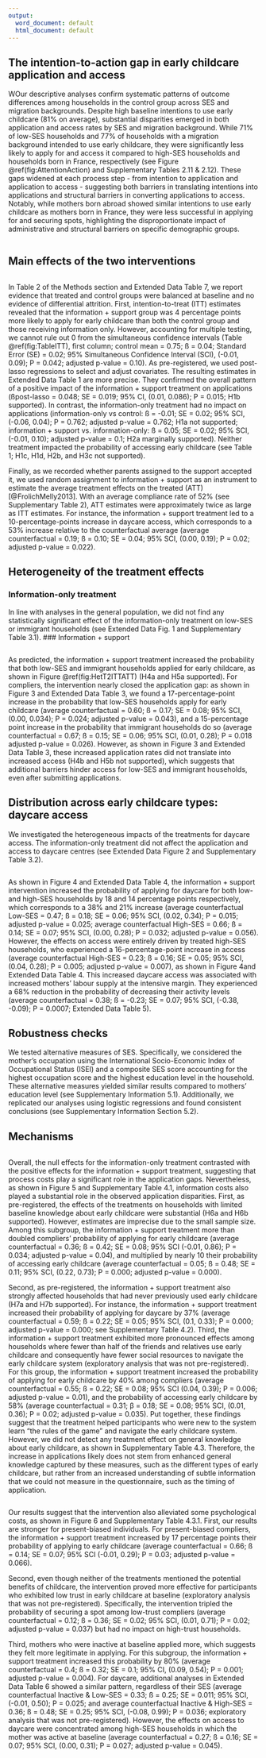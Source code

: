 ```yaml
---
output:
  word_document: default
  html_document: default
---
```




## The intention-to-action gap in early childcare application and access

WOur descriptive analyses confirm systematic patterns of outcome differences among households in the control group across SES and migration backgrounds. Despite high baseline intentions to use early childcare (81% on average), substantial disparities emerged in both application and access rates by SES and migration background. While 71% of low-SES households and 77% of households with a migration background intended to use early childcare, they were significantly less likely to apply for and access it compared to high-SES households and households born in France, respectively (see Figure \@ref(fig:AttentionAction) and Supplementary Tables 2.11 & 2.12). These gaps widened at each process step - from intention to application and application to access - suggesting both barriers in translating intentions into applications and structural barriers in converting applications to access. Notably, while mothers born abroad showed similar intentions to use early childcare as mothers born in France, they were less successful in applying for and securing spots, highlighting the disproportionate impact of administrative and structural barriers on specific demographic groups. 


```r
```


## Main effects of the two interventions

```r
```


In Table 2 of the Methods section and Extended Data Table 7, we report evidence that treated and control groups were balanced at baseline and no evidence of differential attrition. First, intention-to-treat (ITT) estimates revealed that the information + support group was 4 percentage points more likely to apply for early childcare than both the control group and those receiving information only. However, accounting for multiple testing, we cannot rule out 0 from the simultaneous confidence intervals (Table \@ref(fig:TableITT), first column; control mean = 0.75; ß = 0.04; Standard Error (SE) = 0.02; 95% Simultaneous Confidence Interval (SCI), (-0.01, 0.09); P = 0.042; adjusted p-value = 0.10). As pre-registered, we used post-lasso regressions to select and adjust covariates. The resulting estimates in Extended Data Table 1 are more precise. They confirmed the overall pattern of a positive impact of the information + support treatment on applications (ßpost-lasso = 0.048; SE = 0.019; 95% CI, (0.01, 0.086); P = 0.015; H1b supported). In contrast, the information-only treatment had no impact on applications (information-only vs control: ß = -0.01; SE = 0.02; 95% SCI, (-0.06, 0.04); P = 0.762; adjusted p-value = 0.762; H1a not supported; information + support vs. information-only: ß = 0.05; SE = 0.02; 95% SCI, (-0.01, 0.10); adjusted p-value = 0.1; H2a marginally supported). Neither treatment impacted the probability of accessing early childcare (see Table 1; H1c, H1d, H2b, and H3c not supported).


Finally, as we recorded whether parents assigned to the support accepted it, we used random assignment to information + support as an instrument to estimate the average treatment effects on the treated (ATT)[@FrolichMelly2013]. With an average compliance rate of 52% (see Supplementary Table 2), ATT estimates were approximately twice as large as ITT estimates. For instance, the information + support treatment led to a 10-percentage-points increase in daycare access, which corresponds to a 53% increase relative to the counterfactual average (average counterfactual = 0.19; ß = 0.10; SE = 0.04; 95% SCI, (0.00, 0.19); P = 0.02; adjusted p-value = 0.022). 


##  Heterogeneity of the treatment effects

### Information-only treatment

In line with analyses in the general population, we did not find any statistically significant effect of the information-only treatment on low-SES or immigrant households (see Extended Data Fig. 1 and Supplementary Table 3.1). 
### Information + support

```r
```

As predicted, the information + support treatment increased the probability that both low-SES and immigrant households applied for early childcare, as shown in Figure \@ref(fig:HetT2ITTATT) (H4a and H5a supported). For compliers, the intervention nearly closed the application gap: as shown in Figure 3 and Extended Data Table 3, we found a 17-percentage-point increase in the probability that low-SES households apply for early childcare (average counterfactual = 0.60; ß = 0.17; SE = 0.08; 95% SCI, (0.00, 0.034); P = 0.024; adjusted p-value = 0.043), and a 15-percentage point increase in the probability that immigrant households do so (average counterfactual = 0.67; ß = 0.15;  SE = 0.06; 95% SCI, (0.01, 0.28); P = 0.018 adjusted p-value = 0.026). However, as shown in Figure 3 and Extended Data Table 3, these increased application rates did not translate into increased access (H4b and H5b not supported), which suggests that additional barriers hinder access for low-SES and immigrant households, even after submitting applications.



## Distribution across early childcare types: daycare access

We investigated the heterogeneous impacts of the treatments for daycare access. The information-only treatment did not affect the application and access to daycare centres (see Extended Data Figure 2 and Supplementary Table 3.2).

```r
```


As shown in Figure 4 and Extended Data Table 4, the information + support intervention increased the probability of applying for daycare for both low- and high-SES households by 18 and 14 percentage points respectively, which corresponds to a 38% and 21% increase (average counterfactual Low-SES = 0.47; ß = 0.18; SE = 0.06; 95% SCI, (0.02, 0.34); P = 0.015; adjusted p-value = 0.025; average counterfactual High-SES = 0.66; ß = 0.14; SE = 0.07; 95% SCI, (0.00, 0.28); P = 0.032; adjusted p-value = 0.056). However, the effects on access were entirely driven by treated high-SES households, who experienced a 16-percentage-point increase in access (average counterfactual High-SES = 0.23; ß = 0.16; SE = 0.05; 95% SCI, (0.04, 0.28); P = 0.005; adjusted p-value = 0.007), as shown in Figure 4and Extended Data Table 4. This increased daycare access was associated with increased mothers’ labour supply at the intensive margin. They experienced a 68% reduction in the probability of decreasing their activity levels (average counterfactual = 0.38; ß = -0.23; SE = 0.07; 95% SCI, (-0.38, -0.09); P = 0.0007; Extended Data Table 5).  

## Robustness checks
We tested alternative measures of SES. Specifically, we considered the mother's occupation using the International Socio-Economic Index of Occupational Status (ISEI) and a composite SES score accounting for the highest occupation score and the highest education level in the household. These alternative measures yielded similar results compared to mothers' education level (see Supplementary Information 5.1). Additionally, we replicated our analyses using logistic regressions and found consistent conclusions (see Supplementary Information Section 5.2). 

## Mechanisms

```r
```

Overall, the null effects for the information-only treatment contrasted with the positive effects for the information + support treatment, suggesting that process costs play a significant role in the application gaps. Nevertheless, as shown in Figure 5 and Supplementary Table 4.1,  information costs also played a substantial role in the observed application disparities. First, as pre-registered, the effects of the treatments on households with limited baseline knowledge about early childcare were substantial (H6a and H6b supported). However, estimates are imprecise due to the small sample size. Among this subgroup, the information + support treatment more than doubled compliers’ probability of applying for early childcare (average counterfactual = 0.36; ß = 0.42; SE = 0.08; 95% SCI (-0.01, 0.86); P = 0.034; adjusted p-value = 0.04), and multiplied by nearly 10 their probability of accessing early childcare (average counterfactual = 0.05; ß = 0.48; SE = 0.11; 95% SCI, (0.22, 0.73); P = 0.000; adjusted p-value = 0.000). 

Second, as pre-registered, the information + support treatment also strongly affected households that had never previously used early childcare (H7a and H7b supported). For instance, the information + support treatment increased their probability of applying for daycare by 37% (average counterfactual = 0.59; ß = 0.22; SE = 0.05; 95% SCI, (0.1, 0.33); P = 0.000; adjusted p-value = 0.000; see Supplementary Table 4.2). 
Third, the information + support treatment exhibited more pronounced effects among households where fewer than half of the friends and relatives use early childcare and consequently have fewer social resources to navigate the early childcare system (exploratory analysis that was not pre-registered). For this group, the information + support treatment increased the probability of applying for early childcare by 40% among compliers (average counterfactual = 0.55; ß = 0.22; SE = 0.08; 95% SCI (0.04, 0.39); P = 0.006; adjusted p-value = 0.01), and the probability of accessing early childcare by 58% (average counterfactual = 0.31; β = 0.18; SE = 0.08; 95% SCI, (0.01, 0.36); P = 0.02; adjusted p-value = 0.035). Put together, these findings suggest that the treatment helped participants who were new to the system learn “the rules of the game" and navigate the early childcare system. However, we did not detect any treatment effect on general knowledge about early childcare, as shown in Supplementary Table 4.3. Therefore, the increase in applications likely does not stem from enhanced general knowledge captured by these measures, such as the different types of early childcare, but rather from an increased understanding of subtle information that we could not measure in the questionnaire, such as the timing of application.

```r
```

Our results suggest that the intervention also alleviated some psychological costs, as shown in Figure 6 and Supplementary Table 4.3.1. First, our results are stronger for present-biased individuals. For present-biased compliers, the information + support treatment increased by 17 percentage points their probability of applying to early childcare (average counterfactual = 0.66; ß = 0.14; SE = 0.07; 95% SCI (-0.01, 0.29); P = 0.03; adjusted p-value = 0.066). 

Second, even though neither of the treatments mentioned the potential benefits of childcare, the intervention proved more effective for participants who exhibited low trust in early childcare at baseline (exploratory analysis that was not pre-registered). Specifically, the intervention tripled the probability of securing a spot among low-trust compliers (average counterfactual = 0.12; ß = 0.36; SE = 0.02; 95% SCI, (0.01, 0.71); P = 0.02; adjusted p-value = 0.037) but had no impact on high-trust households. 

Third, mothers who were inactive at baseline applied more, which suggests they felt more legitimate in applying. For this subgroup, the information + support treatment increased this probability by 80% (average counterfactual = 0.4; ß = 0.32; SE = 0.1; 95% CI, (0.09, 0.54); P = 0.001; adjusted p-value = 0.004). For daycare, additional analyses in Extended Data Table 6 showed a similar pattern, regardless of their SES (average counterfactual Inactive & Low-SES = 0.33; ß = 0.25; SE = 0.011; 95% SCI, (-0.01, 0.50); P = 0.025; and average counterfactual Inactive & High-SES = 0.36; ß = 0.48; SE = 0.25; 95% SCI, (-0.08, 0.99); P = 0.036; exploratory analysis that was not pre-registered). However, the effects on access to daycare were concentrated among high-SES households in which the mother was active at baseline (average counterfactual = 0.27; ß = 0.16; SE = 0.07; 95% SCI, (0.00, 0.31); P = 0.027; adjusted p-value = 0.045). 

